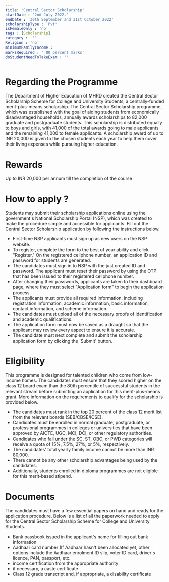 ```yaml
---
title: 'Central Sector Scholarship'
startDate : '2nd July 2022.'
endDate : '30th September and 31st October 2022'
scholarshipType : 'Pvt'
isFemaleOnly : 'no'
tags : [Scholarship]
category :  ''
Religion : 'no'
minimumFamilyIncome :
marksRequired : ' 80 percent marks'
doStudentNeedToTakeExam : ''
---
```


# Regarding the Programme
The Department of Higher Education of MHRD created the Central Sector Scholarship Scheme for College and University Students, 
a centrally-funded merit-plus-means scholarship. The Central Sector Scholarship programme, which was established with the goal of aiding students from economically disadvantaged households,
annually awards scholarships to 82,000 graduate and postgraduate students. This scholarship is distributed equally to boys and girls, with 41,000 of the total awards going to male applicants and 
the remaining 41,000 to female applicants. A scholarship award of up to INR 20,000 is given to the chosen students each year to help them cover their living expenses while pursuing higher education.

 
# Rewards

Up to INR 20,000 per annum till the completion of the course

# How to apply ?

Students may submit their scholarship applications online using the government's National Scholarship Portal (NSP), which was created to make the procedure simple and accessible for applicants. 
Fill out the Central Sector Scholarship application by following the instructions below.

 - First-time NSP applicants must sign up as new users on the NSP website.
 - To register, complete the form to the best of your ability and click "Register." On the registered cellphone number, an application ID and password for students are generated.
 - The candidates must sign in to NSP with the just created ID and password. The applicant must reset their password by using the OTP that has been issued to their registered cellphone number.
 - After changing their passwords, applicants are taken to their dashboard page, where they must select "Application form" to begin the application process.
 - The applicants must provide all required information, including registration information, academic information, basic information, contact information, and scheme information.
 - The candidates must upload all of the necessary proofs of identification and academic qualifications.
 - The application form must now be saved as a draught so that the applicant may review every aspect to ensure it is accurate.
 - The candidate must next complete and submit the scholarship application form by clicking the 'Submit' button.


# Eligibility

This programme is designed for talented children who come from low-income homes. 
The candidates must ensure that they scored higher on the class 12 board exam than the 80th percentile of successful students in the relevant stream before submitting an application for this merit-plus-means grant. 
More information on the requirements to qualify for the scholarship is provided below.

- The candidates must rank in the top 20 percent of the class 12 merit list from the relevant boards (SEB/CBSE/ICSE).
- Candidates must be enrolled in normal graduate, postgraduate, or professional programmes in colleges or universities that have been approved by AICTE, UGC, MCI, DCI, or other regulatory authorities.
- Candidates who fall under the SC, ST, OBC, or PWD categories will receive a quota of 15%, 7.5%, 27%, or 5%, respectively.
- The candidates' total yearly family income cannot be more than INR 80,000.
- There cannot be any other scholarship advantages being used by the candidates.
- Additionally, students enrolled in diploma programmes are not eligible for this merit-based stipend.


# Documents

The candidates must have a few essential papers on hand and ready for the application procedure. Below is a list of all the paperwork needed to apply for the Central Sector Scholarship Scheme for College and University Students.

 - Bank passbook issued in the applicant's name for filling out bank information
 - Aadhaar card number (If Aadhaar hasn't been allocated yet, other options include the Aadhaar enrolment ID slip, voter ID card, driver's licence, PAN, passport, etc.
 - income certification from the appropriate authority
 - if necessary, a caste certificate
 - Class 12 grade transcript and, if appropriate, a disability certificate
